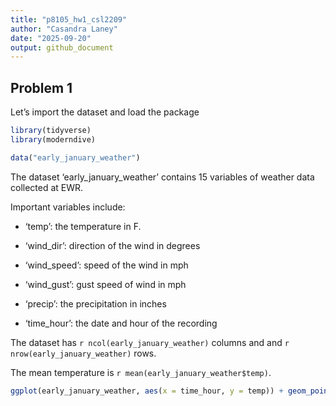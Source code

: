 ```yaml
---
title: "p8105_hw1_csl2209"
author: "Casandra Laney"
date: "2025-09-20"
output: github_document
---
```



## Problem 1 

Let's import the dataset and load the package

```r
library(tidyverse)
library(moderndive)

data("early_january_weather")
```


The dataset 'early_january_weather' contains 15 variables of weather data collected at EWR. 

Important variables include:

* 'temp': the temperature in F.

* 'wind_dir': direction of the wind in degrees

* 'wind_speed': speed of the wind in mph

* 'wind_gust': gust speed of wind in mph

* 'precip': the precipitation in inches

* 'time_hour': the date and hour of the recording

The dataset has `r ncol(early_january_weather)` columns and and `r nrow(early_january_weather)` rows.

The mean temperature is `r mean(early_january_weather$temp)`.

```r
ggplot(early_january_weather, aes(x = time_hour, y = temp)) + geom_point()
```


